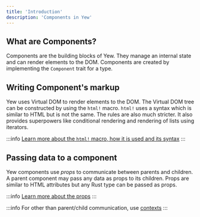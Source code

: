 ```yaml
---
title: 'Introduction'
description: 'Components in Yew'
---
```


## What are Components?

Components are the building blocks of Yew. They manage an internal state and can render elements to the DOM.
Components are created by implementing the `Component` trait for a type.

## Writing Component's markup

Yew uses Virtual DOM to render elements to the DOM. The Virtual DOM tree can be constructed by using the
`html!` macro. `html!` uses a syntax which is similar to HTML but is not the same. The rules are also
much stricter. It also provides superpowers like conditional rendering and rendering of lists using iterators.

:::info
[Learn more about the `html!` macro, how it is used and its syntax](concepts/html/introduction.mdx)
:::

## Passing data to a component

Yew components use _props_ to communicate between parents and children. A parent component may pass any data as props to
its children. Props are similar to HTML attributes but any Rust type can be passed as props.

:::info
[Learn more about the props](advanced-topics/struct-components/properties.mdx)
:::

:::info
For other than parent/child communication, use [contexts](../../concepts/contexts.mdx)
:::
